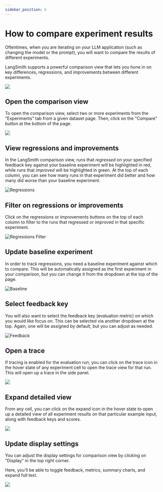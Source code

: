 ```yaml
---
sidebar_position: 5
---
```


# How to compare experiment results

Oftentimes, when you are iterating on your LLM application (such as changing the model or the prompt), you will want to compare the results of different experiments.

LangSmith supports a powerful comparison view that lets you hone in on key differences, regressions, and improvements between different experiments.

![](../evaluation/static/regression_test.gif)

## Open the comparison view

To open the comparison view, select two or more experiments from the "Experiments" tab from a given dataset page. Then, click on the "Compare" button at the bottom of the page.

![](../evaluation/static/open_comparison_view.png)

## View regressions and improvements

In the LangSmith comparison view, runs that _regressed_ on your specified feedback key against your baseline experiment will be highlighted in red, while runs that _improved_
will be highlighted in green. At the top of each column, you can see how many runs in that experiment did better and how many did worse than your baseline experiment.

![Regressions](../evaluation/static/regression_view.png)

## Filter on regressions or improvements

Click on the regressions or improvements buttons on the top of each column to filter to the runs that regressed or improved in that specific experiment.

![Regressions Filter](../evaluation/static/filter_to_regressions.png)

## Update baseline experiment

In order to track regressions, you need a baseline experiment against which to compare. This will be automatically assigned as the first experiment in your comparison, but you can
change it from the dropdown at the top of the page.

![Baseline](../evaluation/static/select_baseline.png)

## Select feedback key

You will also want to select the feedback key (evaluation metric) on which you would like focus on. This can be selected via another dropdown at the top. Again, one will be assigned by
default, but you can adjust as needed.

![Feedback](../evaluation/static/select_feedback.png)

## Open a trace

If tracing is enabled for the evaluation run, you can click on the trace icon in the hover state of any experiment cell to open the trace view for that run. This will open up a trace in the side panel.

![](../evaluation/static/open_trace_comparison.png)

## Expand detailed view

From any cell, you can click on the expand icon in the hover state to open up a detailed view of all experiment results on that particular example input, along with feedback keys and scores.

![](../evaluation/static/expanded_view.png)

## Update display settings

You can adjust the display settings for comparison view by clicking on "Display" in the top right corner.

Here, you'll be able to toggle feedback, metrics, summary charts, and expand full text.

![](../evaluation/static/update_display.png)
